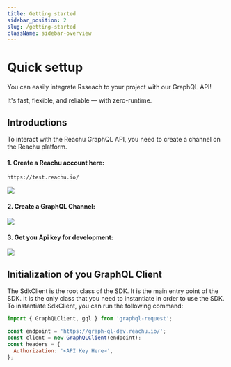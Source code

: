 ```yaml
---
title: Getting started
sidebar_position: 2
slug: /getting-started
className: sidebar-overview
---
```



# Quick settup

You can easily integrate Rsseach to your project with our GraphQL API!

It's fast, flexible, and reliable — with zero-runtime.

## Introductions

To interact with the Reachu GraphQL API, you need to create a channel on the
Reachu platform.

#### 1. Create a Reachu account here:

```GraphQL
https://test.reachu.io/
```


<img src={signUpImg} width={500} />

#### 2. Create a GraphQL Channel:

<img src={createChannelImg} width={500} />

#### 3. Get you Api key for development:

<img src={getApikeyImg} width={500} />

## Initialization of you GraphQL Client

The SdkClient is the root class of the SDK. It is the main entry point of the
SDK. It is the only class that you need to instantiate in order to use the SDK.
To instantiate SdkClient, you can run the following command:

```javascript
import { GraphQLClient, gql } from 'graphql-request';

const endpoint = 'https://graph-ql-dev.reachu.io/';
const client = new GraphQLClient(endpoint);
const headers = {
  Authorization: '<API Key Here>',
};
```
